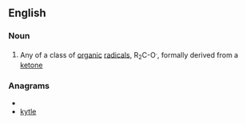 ==English==

===Noun===
{{wikipedia}}
{{en-noun}}

#{{organic chemistry}} Any of a class of [[organic]] [[radical]]s, R<sub>2</sub>C-O<sup>.</sup>, formally derived from a [[ketone]]

===Anagrams===
* {{alphagram|eklty}}
* [[kytle#English|kytle]]